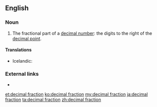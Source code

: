 ==English==
===Noun===
{{en-noun|head=[[decimal]] [[fraction]]}}

# {{arithmetic}} The fractional part of a [[decimal number]]: the digits to the right of the [[decimal point]].

====Translations====
{{trans-top|fractional part of a decimal number}}
* Icelandic: {{t-|is|tugabrot|n}}
{{trans-mid}}
{{trans-bottom}}

===External links===
* {{pedia}}

[[et:decimal fraction]]
[[ko:decimal fraction]]
[[my:decimal fraction]]
[[ja:decimal fraction]]
[[ta:decimal fraction]]
[[zh:decimal fraction]]